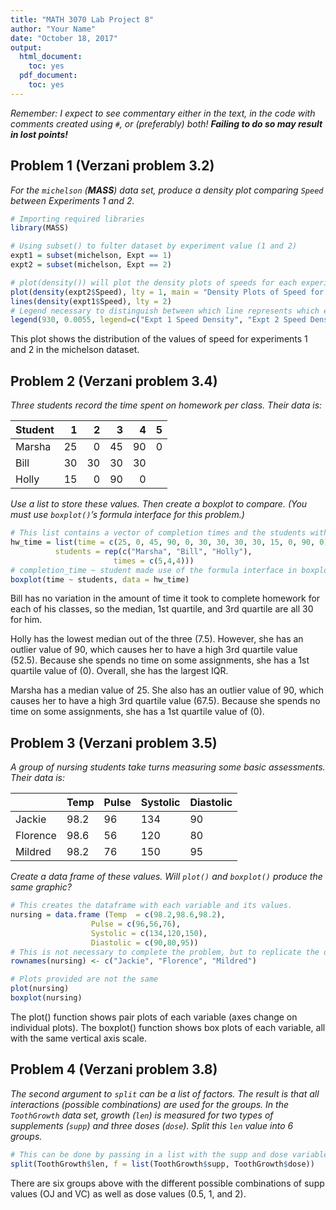```yaml
---
title: "MATH 3070 Lab Project 8"
author: "Your Name"
date: "October 18, 2017"
output:
  html_document:
    toc: yes
  pdf_document:
    toc: yes
---
```


*Remember: I expect to see commentary either in the text, in the code with comments created using `#`, or (preferably) both! **Failing to do so may result in lost points!***

## Problem 1 (Verzani problem 3.2)

*For the `michelson` (**MASS**) data set, produce a density plot comparing `Speed` between Experiments 1 and 2.*

```r
# Importing required libraries
library(MASS)
```

```r
# Using subset() to fulter dataset by experiment value (1 and 2)
expt1 = subset(michelson, Expt == 1)
expt2 = subset(michelson, Expt == 2)

# plot(density()) will plot the density plots of speeds for each experiment
plot(density(expt2$Speed), lty = 1, main = "Density Plots of Speed for Experiments 1 and 2")
lines(density(expt1$Speed), lty = 2)
# Legend necessary to distinguish between which line represents which experiment
legend(930, 0.0055, legend=c("Expt 1 Speed Density", "Expt 2 Speed Density"),, lty=2:1, cex=0.7)
```

This plot shows the distribution of the values of speed for experiments 1 and 2 in the michelson dataset.

## Problem 2 (Verzani problem 3.4)

*Three students record the time spent on homework per class. Their data is:*

| Student |   1 |   2 |   3 |   4 |   5 |
|:--------|----:|----:|----:|----:|----:|
| Marsha  |  25 |   0 |  45 |  90 |   0 |
| Bill    |  30 |  30 |  30 |  30 |     |
| Holly   |  15 |   0 |  90 |   0 |     |

*Use a list to store these values. Then create a boxplot to compare. (You must use `boxplot()`'s formula interface for this problem.)*

```r
# This list contains a vector of completion times and the students with the number of completions "belonging" to them. This was created using the rep() function with the times parameter
hw_time = list(time = c(25, 0, 45, 90, 0, 30, 30, 30, 30, 15, 0, 90, 0),
          students = rep(c("Marsha", "Bill", "Holly"),
                       times = c(5,4,4)))
# completion_time ~ student made use of the formula interface in boxplot() because it shows a response ~ predictor relationship between the two
boxplot(time ~ students, data = hw_time)
```

Bill has no variation in the amount of time it took to complete homework for each of his classes, so the median, 1st quartile, and 3rd quartile are all 30 for him.

Holly has the lowest median out of the three (7.5). However, she has an outlier value of 90, which causes her to have a high 3rd quartile value (52.5). Because she spends no time on some assignments, she has a 1st quartile value of (0). Overall, she has the largest IQR.

Marsha has a median value of 25. She also has an outlier value of 90, which causes her to have a high 3rd quartile value (67.5). Because she spends no time on some assignments, she has a 1st quartile value of (0).

## Problem 3 (Verzani problem 3.5)

*A group of nursing students take turns measuring some basic assessments. Their data is:*

|          | Temp | Pulse | Systolic | Diastolic |
|----------|------|-------|----------|-----------|
| Jackie   | 98.2 | 96    | 134      | 90        |
| Florence | 98.6 | 56    | 120      | 80        |
| Mildred  | 98.2 | 76    | 150      | 95        |

*Create a data frame of these values. Will `plot()` and `boxplot()` produce the same graphic?*

```r
# This creates the dataframe with each variable and its values.
nursing = data.frame (Temp  = c(98.2,98.6,98.2),
                  Pulse = c(96,56,76),
                  Systolic = c(134,120,150),
                  Diastolic = c(90,80,95))
# This is not necessary to complete the problem, but to replicate the data provided above, the observations were named using rownames() as well.
rownames(nursing) <- c("Jackie", "Florence", "Mildred")

# Plots provided are not the same
plot(nursing)
boxplot(nursing)
```

The plot() function shows pair plots of each variable (axes change on individual plots). The boxplot() function shows box plots of each variable, all with the same vertical axis scale.

## Problem 4 (Verzani problem 3.8)

*The second argument to `split` can be a list of factors. The result is that all interactions (possible combinations) are used for the groups. In the `ToothGrowth` data set, growth (`len`) is measured for two types of supplements (`supp`) and three doses (`dose`). Split this `len` value into 6 groups.*

```r
# This can be done by passing in a list with the supp and dose variables as the f (factor) parameter.
split(ToothGrowth$len, f = list(ToothGrowth$supp, ToothGrowth$dose))
```

There are six groups above with the different possible combinations of supp values (OJ and VC) as well as dose values (0.5, 1, and 2).
